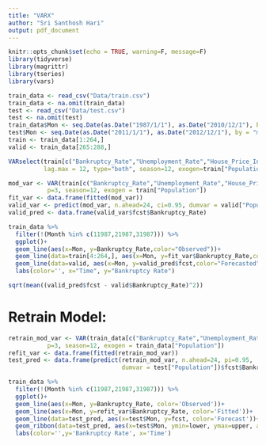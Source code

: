 ```yaml
---
title: "VARX"
author: "Sri Santhosh Hari"
output: pdf_document
---
```


```r
knitr::opts_chunk$set(echo = TRUE, warning=F, message=F)
library(tidyverse)
library(magrittr)
library(tseries)
library(vars)
```

```r
train_data <- read_csv("Data/train.csv")
train_data <- na.omit(train_data)
test <- read_csv("Data/test.csv")
test <- na.omit(test)
train_data$Mon <- seq.Date(as.Date("1987/1/1"), as.Date("2010/12/1"), by = "month")
test$Mon <- seq.Date(as.Date("2011/1/1"), as.Date("2012/12/1"), by = "month")
train <- train_data[1:264,]
valid <- train_data[265:288,]
```

```r
VARselect(train[c("Bankruptcy_Rate","Unemployment_Rate","House_Price_Index")],
          lag.max = 12, type="both", season=12, exogen=train["Population"])
```

```r
mod_var <- VAR(train[c("Bankruptcy_Rate","Unemployment_Rate","House_Price_Index")],
           p=3, season=12, exogen = train["Population"])
fit_var <- data.frame(fitted(mod_var))
valid_var <- predict(mod_var, n.ahead=24, ci=0.95, dumvar = valid["Population"])
valid_pred <- data.frame(valid_var$fcst$Bankruptcy_Rate)
```

```r
train_data %>%
  filter(!(Month %in% c(11987,21987,31987))) %>% 
  ggplot()+
  geom_line(aes(x=Mon, y=Bankruptcy_Rate,color="Observed"))+
  geom_line(data=train[4:264,], aes(x=Mon, y=fit_var$Bankruptcy_Rate,color="Fitted"))+
  geom_line(data=valid, aes(x=Mon, y=valid_pred$fcst,color="Forecasted"))+
  labs(color='', x="Time", y="Bankruptcy Rate")
```

```r
sqrt(mean((valid_pred$fcst - valid$Bankruptcy_Rate)^2))
```

# Retrain Model:

```r
retrain_mod_var <- VAR(train_data[c("Bankruptcy_Rate","Unemployment_Rate","House_Price_Index")],
           p=3, season=12, exogen = train_data["Population"])
refit_var <- data.frame(fitted(retrain_mod_var))
test_pred <- data.frame(predict(retrain_mod_var, n.ahead=24, pi=0.95,
                                dumvar = test["Population"])$fcst$Bankruptcy_Rate)
```

```r
train_data %>%
  filter(!(Month %in% c(11987,21987,31987))) %>% 
  ggplot()+
  geom_line(aes(x=Mon, y=Bankruptcy_Rate, color='Observed'))+
  geom_line(aes(x=Mon, y=refit_var$Bankruptcy_Rate, color='Fitted'))+
  geom_line(data=test_pred, aes(x=test$Mon, y=fcst, color='Forecast'))+
  geom_ribbon(data=test_pred, aes(x=test$Mon, ymin=lower, ymax=upper, alpha=0.5), show.legend = F)+
  labs(color='',y='Bankruptcy Rate', x='Time')
```

